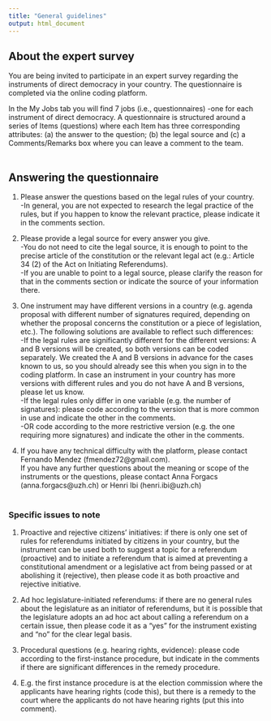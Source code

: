 ```yaml
---
title: "General guidelines"
output: html_document
---
```



## About the expert survey
You are being invited to participate in an expert survey regarding the instruments of direct democracy in your country. The questionnaire is completed via the online coding platform.

In the My Jobs tab you will find 7 jobs (i.e., questionnaires) -one for each instrument of direct democracy. A questionnaire is structured around a series of Items (questions) where each Item has three corresponding attributes: (a) the answer to the question; (b) the legal source and (c) a Comments/Remarks box where you can leave a comment to the team.
<br/><br/>

## Answering the questionnaire

1. Please answer the questions based on the legal rules of your country.  
-In general, you are not expected to research the legal practice of the rules, but if you happen to know the relevant practice, please indicate it in the comments section.

2. Please provide a legal source for every answer you give.  
-You do not need to cite the legal source, it is enough to point to the precise article of the constitution or the relevant legal act (e.g.: Article 34 (2) of the Act on Initiating Referendums).  
-If you are unable to point to a legal source, please clarify the reason for that in the comments section or indicate the source of your information there.

3. One instrument may have different versions in a country (e.g. agenda proposal with different number of signatures required, depending on whether the proposal concerns the constitution or a piece of legislation, etc.). The following solutions are available to reflect such differences:  
-If the legal rules are significantly different for the different versions: A and B versions will be created, so both versions can be coded separately. We created the A and B versions in advance for the cases known to us, so you should already see this when you sign in to the coding platform. In case an instrument in your country has more versions with different rules and you do not have A and B versions, please let us know.  
-If the legal rules only differ in one variable (e.g. the number of signatures): please code according to the version that is more common in use and indicate the other in the comments.  
-OR code according to the more restrictive version (e.g. the one requiring more signatures) and indicate the other in the comments.

4. If you have any technical difficulty with the platform, please contact Fernando Mendez (fmendez72@gmail.com).  
If you have any further questions about the meaning or scope of the instruments or the questions, please contact Anna Forgacs (anna.forgacs@uzh.ch) or Henri Ibi (henri.ibi@uzh.ch)
<br/><br/>

### Specific issues to note

1. Proactive and rejective citizens’ initiatives: if there is only one set of rules for referendums initiated by citizens in your country, but the instrument can be used both to suggest a topic for a referendum (proactive) and to initiate a referendum that is aimed at preventing a constitutional amendment or a legislative act from being passed or at abolishing it (rejective), then please code it as both proactive  and rejective initiative.

2. Ad hoc legislature-initiated referendums: if there are no general rules about the legislature as an initiator of referendums, but it is possible that the legislature adopts an ad hoc act about calling a referendum on a certain issue, then please code it as a "yes" for the instrument existing and “no” for the clear legal basis.

3. Procedural questions (e.g. hearing rights, evidence): please code according to the first-instance procedure, but indicate in the comments if there are significant differences in the remedy procedure. 
4. E.g. the first instance procedure is at the election commission where the applicants have hearing rights (code this), but there is a remedy to the court where the applicants do not have hearing rights (put this into comment).

